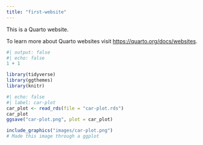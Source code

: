 ```yaml
---
title: "first-website"
---
```


This is a Quarto website.

To learn more about Quarto websites visit <https://quarto.org/docs/websites>.

```r
#| output: false
#| echo: false
1 + 1
```

```r
library(tidyverse)
library(ggthemes)
library(knitr)
```

```r
#| echo: false
#| label: car-plot
car_plot <- read_rds(file = "car-plot.rds")
car_plot
ggsave("car-plot.png", plot = car_plot)
```

```r
include_graphics("images/car-plot.png")
# Made this image through a ggplot
```




